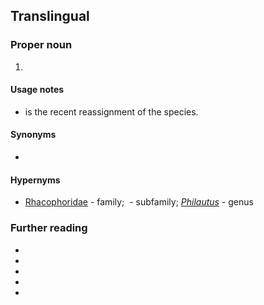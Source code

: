 ==Translingual==
{{rfi|mul}}

===Proper noun===
{{taxoninfl|head=[[Philautus]] {{epinew|steineri||mul}}|i=1|g=m}}

# {{taxon|species|family|Rhacophoridae|{{vern|Steiner's bubble-net frog|pedia=1}}, a [[tree frog]] [[endemic]] to [[Sri Lanka]]}}

====Usage notes====
* {{taxlink|Pseudophilautus steineri|species|noshow=1}} is the recent reassignment of the species.

====Synonyms====
* {{sense|species}} {{taxlink|Pseudophilautus steineri|species|noshow=1}}

====Hypernyms====
* {{sense|species}} [[Rhacophoridae]]&nbsp;- family; ''{{taxlink|Rhacophorinae|subfamily|noshow=1}}''&nbsp;- subfamily; ''[[Philautus]]''&nbsp;- genus

===Further reading===
* {{pedia}}
* {{specieslite}}
* {{comcatlite}}
* {{R:ITIS|775296}}
* {{R:EOL|7246888}}